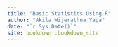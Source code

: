 ```yaml
--- 
title: "Basic Statistics Using R"
author: "Akila Wijerathna Yapa"
date: "`r Sys.Date()`"
site: bookdown::bookdown_site
---
```


# 


